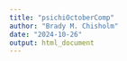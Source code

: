 ```yaml
---
title: "psichiOctoberComp"
author: "Brady M. Chisholm"
date: "2024-10-26"
output: html_document
---
```


```r

```

